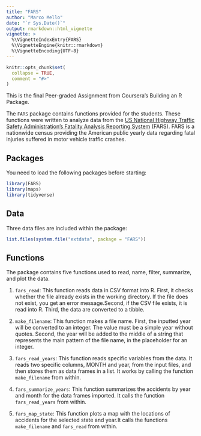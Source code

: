```yaml
---
title: "FARS"
author: "Marco Mello"
date: "`r Sys.Date()`"
output: rmarkdown::html_vignette
vignette: >
  %\VignetteIndexEntry{FARS}
  %\VignetteEngine{knitr::rmarkdown}
  %\VignetteEncoding{UTF-8}
---
```


```r
knitr::opts_chunk$set(
  collapse = TRUE,
  comment = "#>"
)
```


This is the final Peer-graded Assignment from Coursera's Building an R Package. 

The `FARS` package contains functions provided for the students. These functions were written to analyze data from the [US National Highway Traffic Safety Administration's Fatality Analysis Reporting System](https://www.nhtsa.gov) (FARS). FARS is a nationwide census providing the American public yearly data regarding fatal injuries suffered in motor vehicle traffic crashes.

## Packages

You need to load the following packages before starting:

```r
library(FARS)
library(maps)
library(tidyverse)
```


## Data

Three data files are included within the package:

```r
list.files(system.file("extdata", package = "FARS"))
```


## Functions

The package contains five functions used to read, name, filter, summarize, and plot the data.

1. `fars_read`: This function reads data in CSV format into R. First, it checks whether the file already exists in the working directory. If the file does not exist, you get an error message.Second, if the CSV file exists, it is read into R. Third, the data are converted to a tibble.

2. `make_filename`: This function makes a file name. First, the inputted year will be converted to an integer. The value must be a simple year without quotes. Second, the year will be added to the middle of a string that represents the main pattern of the file name, in the placeholder for an integer. 

3. `fars_read_years`: This function reads specific variables from the data. It reads two specific columns, MONTH and year, from the input files, and then stores them as data frames in a list. It works by calling the function `make_filename` from within.

4. `fars_summarize_years`: This function summarizes the accidents by year and month for the data frames imported. It calls the function `fars_read_years` from within.

5. `fars_map_state`: This function plots a map with the locations of accidents for the selected state and year.It calls the functions `make_filename` and `fars_read` from within. 
